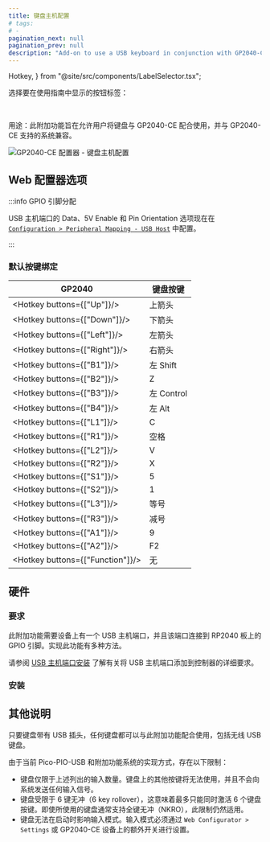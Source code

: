 ```yaml
---
title: 键盘主机配置
# tags:
# -
pagination_next: null
pagination_prev: null
description: "Add-on to use a USB keyboard in conjunction with GP2040-CE to send inputs to supported systems"
---
```


  Hotkey,
} from "@site/src/components/LabelSelector.tsx";

选择要在使用指南中显示的按钮标签：

<InputLabelSelector />
<br />

用途：此附加功能旨在允许用户将键盘与 GP2040-CE 配合使用，并与 GP2040-CE 支持的系统兼容。

![GP2040-CE 配置器 - 键盘主机配置](../assets/images/gpc-add-ons-keyboard-host-configuration.png)

## Web 配置器选项

:::info GPIO 引脚分配

USB 主机端口的 Data、5V Enable 和 Pin Orientation 选项现在在 [`Configuration > Peripheral Mapping - USB Host`](../web-configurator/menu-pages/03-peripheral-mapping.mdx#usb-host) 中配置。

:::

### 默认按键绑定

| GP2040                           | 键盘按键     |
| -------------------------------- | ------------ |
| <Hotkey buttons={["Up"]}/>       | 上箭头       |
| <Hotkey buttons={["Down"]}/>     | 下箭头       |
| <Hotkey buttons={["Left"]}/>     | 左箭头       |
| <Hotkey buttons={["Right"]}/>    | 右箭头       |
| <Hotkey buttons={["B1"]}/>       | 左 Shift     |
| <Hotkey buttons={["B2"]}/>       | Z            |
| <Hotkey buttons={["B3"]}/>       | 左 Control   |
| <Hotkey buttons={["B4"]}/>       | 左 Alt       |
| <Hotkey buttons={["L1"]}/>       | C            |
| <Hotkey buttons={["R1"]}/>       | 空格         |
| <Hotkey buttons={["L2"]}/>       | V            |
| <Hotkey buttons={["R2"]}/>       | X            |
| <Hotkey buttons={["S1"]}/>       | 5            |
| <Hotkey buttons={["S2"]}/>       | 1            |
| <Hotkey buttons={["L3"]}/>       | 等号         |
| <Hotkey buttons={["R3"]}/>       | 减号         |
| <Hotkey buttons={["A1"]}/>       | 9            |
| <Hotkey buttons={["A2"]}/>       | F2           |
| <Hotkey buttons={["Function"]}/> | 无           |

## 硬件

### 要求

此附加功能需要设备上有一个 USB 主机端口，并且该端口连接到 RP2040 板上的 GPIO 引脚。实现此功能有多种方法。

请参阅 [USB 主机端口安装](../controller-build/usb-host.mdx) 了解有关将 USB 主机端口添加到控制器的详细要求。

### 安装

<InstallUSBHostPort />

## 其他说明

只要键盘带有 USB 插头，任何键盘都可以与此附加功能配合使用，包括无线 USB 键盘。

由于当前 Pico-PIO-USB 和附加功能系统的实现方式，存在以下限制：

- 键盘仅限于上述列出的输入数量。键盘上的其他按键将无法使用，并且不会向系统发送任何输入信号。
- 键盘受限于 6 键无冲（6 key rollover），这意味着最多只能同时激活 6 个键盘按键。即使所使用的键盘通常支持全键无冲（NKRO），此限制仍然适用。
- 键盘无法在启动时影响输入模式。输入模式必须通过 `Web Configurator > Settings` 或 GP2040-CE 设备上的额外开关进行设置。

